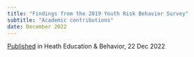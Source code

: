 ```yaml
---
title: "Findings from the 2019 Youth Risk Behavior Survey"
subtitle: "Academic contributions"
date: December 2022
---
```


[Published](https://pubmed.ncbi.nlm.nih.gov/36540958/) in Heath Education & Behavior, 22 Dec 2022
